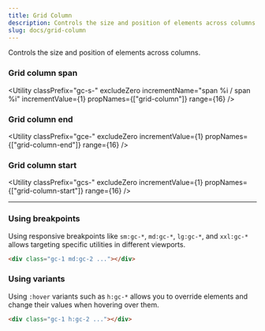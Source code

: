 ```yaml
---
title: Grid Column
description: Controls the size and position of elements across columns.
slug: docs/grid-column
---
```


Controls the size and position of elements across columns.

### Grid column span

<Utility
  classPrefix="gc-s-"
  excludeZero
  incrementName="span %i / span %i"
  incrementValue={1}
  propNames={["grid-column"]}
  range={16}
/>

### Grid column end

<Utility
  classPrefix="gce-"
  excludeZero
  incrementValue={1}
  propNames={["grid-column-end"]}
  range={16}
/>

### Grid column start

<Utility
  classPrefix="gcs-"
  excludeZero
  incrementValue={1}
  propNames={["grid-column-start"]}
  range={16}
/>

---

### Using breakpoints

Using responsive breakpoints like `sm:gc-*`, `md:gc-*`, `lg:gc-*`, and `xxl:gc-*` allows targeting specific utilities in different viewports.

```html "md:gc-2"
<div class="gc-1 md:gc-2 ..."></div>
```

### Using variants

Using `:hover` variants such as `h:gc-*` allows you to override elements and change their values when hovering over them.

```html "h:gc-2"
<div class="gc-1 h:gc-2 ..."></div>
```
